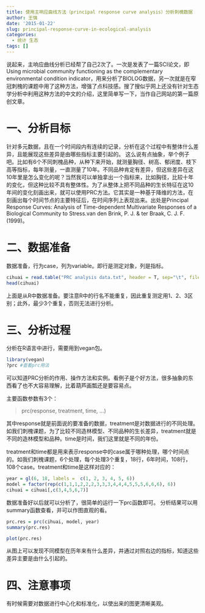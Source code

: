 ```yaml
---
title: 使用主响应曲线方法（principal response curve analysis）分析刺槐数据
author: 王强
date: '2015-01-22'
slug: principal-response-curve-in-ecological-analysis
categories:
  - 统计 生态
tags: []
---
```


说起来，主响应曲线分析已经帮了自己2次了。一次是发表了一篇SCI论文，即Using microbial community functioning as the complementary environmental condition indicator，用来分析了BIOLOG数据，另一次就是在窄冠刺槐的课题中用了这种方法，增强了点科技感。搜了搜似乎网上还没有针对生态学分析中利用这种方法的中文的介绍，这里简单写一下，当作自己网站的第一篇原创文章。


一、分析目标
====================================
针对多元数据，且在一个时间段内有连续的记录，分析在这个过程中有整体什么差异，且能展现这些差异是由哪些指标主要引起的。
这么说有点抽象，举个例子吧。比如有6个不同刺槐品种，从种下来开始，就测量胸径、树高、郁闭度、枝下高等指标，每年测量，一直测量了10年。不同品种肯定有差异，但这些差异在这10年里是怎么变化的呢？当然我可以单独拿出一个指标来，比如胸径，比较十年的变化，但这种比较不具有整体性。为了从整体上把不同品种的生长特征在这10年间的变化刻画出来，就可以使用PRC方法。它其实是一种基于降维的方法，在刻画出每个时间节点的主要特征后，在时间序列上表现出来。出处是Principal Response Curves: Analysis of Time-dependent Multivariate Responses of a Biological Community to Stress.van den Brink, P. J. &  ter Braak, C. J. F. (1999)。


二、数据准备
====================================

数据准备，行为case，列为variable。即行是测定对象，列是指标。

```r
cihuai = read.table("PRC analysis data.txt", header = T, sep="\t", fileEncoding="UTF-16")
head(cihuai)
```

上面是从R中数据准备。要注意R中的行名不能重复，因此重复测定用1、2、3区别；此外，最少3个重复，否则无法进行分析。


三、分析过程
====================================

分析在R语言中进行，需要用到vegan包。

```r
library(vegan)
?prc #查看prc用法
```
可以知道PRC分析的作用、操作方法和实例。看例子是个好方法，很多抽象的东西看了也不大容易理解，比着葫芦画瓢还是要容易点。

主要函数参数有3个：

> prc(response, treatment, time, ...)

其中response就是前面说的要准备的数据，treatment是对数据进行的不同处理。如我们刺槐课题，为了比较不同造林模型、不同品种的生长差异，treatment就是不同的造林模型和品种。time是时间，我们这里就是不同的年份。

treatment和time都是用来表示response中的case属于哪种处理，哪个时间点的。如我们刺槐课题，6个处理，每个处理3个重复，18行，6年时间，108行，108个case。treatment和time是这样对应的：
```r
year = gl(6, 18, labels =  c(1, 2, 3, 4, 5, 6))
model = factor(rep(c(1,1,1,2,2,2,3,3,3,4,4,4,5,5,5,6,6,6), 6))
cihuai = cihuai[,c(3,4,5,6,7)]
```
数据准备好以后就可以分析了，很简单的运行一下prc函数即可。
分析结果可以用summary函数查看，并可以作图直观的看。

```r
prc.res = prc(cihuai, model, year)
summary(prc.res)
```

```r
plot(prc.res)
```



从图上可以发现不同模型在历年来有什么差异，并通过对照右边的指标，知道这些差异主要是由什么引起的。


四、注意事项
====================================
有时候需要对数据进行中心化和标准化，以使出来的图更清晰美观。